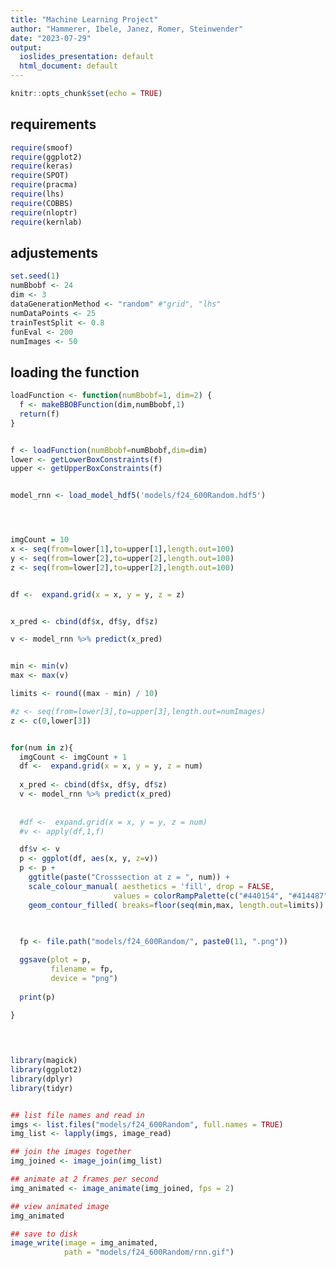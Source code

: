 ```yaml
---
title: "Machine Learning Project"
author: "Hammerer, Ibele, Janez, Romer, Steinwender"
date: "2023-07-29"
output:
  ioslides_presentation: default
  html_document: default
---
```


```r
knitr::opts_chunk$set(echo = TRUE)
```

## requirements

```r
require(smoof)
require(ggplot2)
require(keras)
require(SPOT)
require(pracma)
require(lhs)
require(COBBS)
require(nloptr)
require(kernlab)

```

## adjustements

```r

set.seed(1)
numBbobf <- 24
dim <- 3
dataGenerationMethod <- "random" #"grid", "lhs"
numDataPoints <- 25
trainTestSplit <- 0.8
funEval <- 200
numImages <- 50


```

## loading the function

```r

loadFunction <- function(numBbobf=1, dim=2) {
  f <- makeBBOBFunction(dim,numBbobf,1)
  return(f)
}


f <- loadFunction(numBbobf=numBbobf,dim=dim)
lower <- getLowerBoxConstraints(f)
upper <- getUpperBoxConstraints(f)


model_rnn <- load_model_hdf5('models/f24_600Random.hdf5')




imgCount = 10
x <- seq(from=lower[1],to=upper[1],length.out=100)
y <- seq(from=lower[2],to=upper[2],length.out=100)
z <- seq(from=lower[2],to=upper[2],length.out=100)


df <-  expand.grid(x = x, y = y, z = z)


x_pred <- cbind(df$x, df$y, df$z)

v <- model_rnn %>% predict(x_pred)


min <- min(v)
max <- max(v)

limits <- round((max - min) / 10)


```




```r

#z <- seq(from=lower[3],to=upper[3],length.out=numImages)
z <- c(0,lower[3])


for(num in z){
  imgCount <- imgCount + 1
  df <-  expand.grid(x = x, y = y, z = num)
  
  x_pred <- cbind(df$x, df$y, df$z)
  v <- model_rnn %>% predict(x_pred)
  
  
  #df <-  expand.grid(x = x, y = y, z = num)
  #v <- apply(df,1,f)

  df$v <- v
  p <- ggplot(df, aes(x, y, z=v))
  p <- p + 
    ggtitle(paste("Crosssection at z = ", num)) +
    scale_colour_manual( aesthetics = 'fill', drop = FALSE,
                       values = colorRampPalette(c("#440154", "#414487", "#2a788e", "#22a884", "#7ad151", "#fde725"))(limits) ) +
    geom_contour_filled( breaks=floor(seq(min,max, length.out=limits)) )

  
  
  fp <- file.path("models/f24_600Random/", paste0(11, ".png"))

  ggsave(plot = p, 
         filename = fp, 
         device = "png")
  
  print(p)
  
}
  




```

```r

library(magick)
library(ggplot2)
library(dplyr)
library(tidyr)


## list file names and read in
imgs <- list.files("models/f24_600Random", full.names = TRUE)
img_list <- lapply(imgs, image_read)

## join the images together
img_joined <- image_join(img_list)

## animate at 2 frames per second
img_animated <- image_animate(img_joined, fps = 2)

## view animated image
img_animated

## save to disk
image_write(image = img_animated,
            path = "models/f24_600Random/rnn.gif")






```


